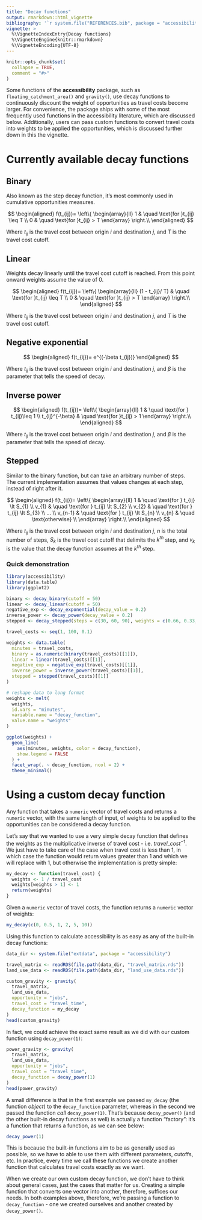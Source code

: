 ```yaml
---
title: "Decay functions"
output: rmarkdown::html_vignette
bibliography: '`r system.file("REFERENCES.bib", package = "accessibility")`'
vignette: >
  %\VignetteIndexEntry{Decay functions} 
  %\VignetteEngine{knitr::rmarkdown} 
  %\VignetteEncoding{UTF-8}
---
```


```r
knitr::opts_chunk$set(
  collapse = TRUE,
  comment = "#>"
)
```

Some functions of the **accessibility** package, such as
`floating_catchment_area()` and `gravity()`, use decay functions to
continuously discount the weight of opportunities as travel costs become
larger. For convenience, the package ships with some of the most frequently
used functions in the accessibility literature, which are discussed below.
Additionally, users can pass custom functions to convert travel costs into
weights to be applied the opportunities, which is discussed further down in
this the vignette.

# Currently available decay functions

## Binary

Also known as the step decay function, it's most commonly used in cumulative
opportunities measures.

$$
\begin{aligned}
  f(t_{ij})= \left\{
      \begin{array}{ll}
          1 & \quad \text{for }t_{ij} \leq T \\
          0 & \quad \text{for }t_{ij} > T
      \end{array}
    \right.\\
\end{aligned}
$$

Where $t_{ij}$ is the travel cost between origin *i* and destination *j*, and
$T$ is the travel cost cutoff.

## Linear

Weights decay linearly until the travel cost cutoff is reached. From this point
onward weights assume the value of 0.

$$
\begin{aligned}
  f(t_{ij})= \left\{
      \begin{array}{ll}
          (1 - t_{ij}/ T) & \quad \text{for }t_{ij} \leq T \\
          0 & \quad \text{for }t_{ij} > T
      \end{array}
    \right.\\
\end{aligned}
$$

Where $t_{ij}$ is the travel cost between origin *i* and destination *j*, and
$T$ is the travel cost cutoff.

## Negative exponential

$$
\begin{aligned}
  f(t_{ij})= e^{(-\beta t_{ij})}
\end{aligned}
$$

Where $t_{ij}$ is the travel cost between origin *i* and destination *j*, and
$\beta$ is the parameter that tells the speed of decay.

## Inverse power

$$
\begin{aligned}
  f(t_{ij})= \left\{
      \begin{array}{ll}
          1 & \quad \text{for } t_{ij}\leq 1 \\
          t_{ij}^{-\beta} & \quad \text{for }t_{ij} > 1
      \end{array}
    \right.\\
\end{aligned}
$$

Where $t_{ij}$ is the travel cost between origin *i* and destination *j*, and
$\beta$ is the parameter that tells the speed of decay.

## Stepped

Similar to the binary function, but can take an arbitrary number of steps. The
current implementation assumes that values changes at each step, instead of
right after it.

$$
\begin{aligned}
  f(t_{ij})= \left\{
      \begin{array}{ll}
          1 & \quad \text{for } t_{ij} \lt S_{1} \\
          v_{1} & \quad \text{for } t_{ij} \lt S_{2} \\
          v_{2} & \quad \text{for } t_{ij} \lt S_{3} \\
          ... \\
          v_{n-1} & \quad \text{for } t_{ij} \lt S_{n} \\
          v_{n} & \quad \text{otherwise} \\
      \end{array}
    \right.\\
\end{aligned}
$$

Where $t_{ij}$ is the travel cost between origin *i* and destination *j*, $n$
is the total number of steps, $S_{k}$ is the travel cost cutoff that delimits
the $k^{th}$ step, and $v_{k}$ is the value that the decay function assumes at
the $k^{th}$ step.

### Quick demonstration

```r
library(accessibility)
library(data.table)
library(ggplot2)

binary <- decay_binary(cutoff = 50)
linear <- decay_linear(cutoff = 50)
negative_exp <- decay_exponential(decay_value = 0.2)
inverse_power <- decay_power(decay_value = 0.2)
stepped <- decay_stepped(steps = c(30, 60, 90), weights = c(0.66, 0.33, 0))

travel_costs <- seq(1, 100, 0.1)

weights <- data.table(
  minutes = travel_costs,
  binary = as.numeric(binary(travel_costs)[[1]]),
  linear = linear(travel_costs)[[1]],
  negative_exp = negative_exp(travel_costs)[[1]],
  inverse_power = inverse_power(travel_costs)[[1]],
  stepped = stepped(travel_costs)[[1]]
)

# reshape data to long format
weights <- melt(
  weights,
  id.vars = "minutes",
  variable.name = "decay_function",
  value.name = "weights"
)

ggplot(weights) +
  geom_line(
    aes(minutes, weights, color = decay_function),
    show.legend = FALSE
  ) +
  facet_wrap(. ~ decay_function, ncol = 2) +
  theme_minimal()
```

# Using a custom decay function

Any function that takes a `numeric` vector of travel costs and returns a
`numeric` vector, with the same length of input, of weights to be applied to
the opportunities can be considered a decay function.

Let's say that we wanted to use a very simple decay function that defines the
weights as the multiplicative inverse of travel cost - i.e.
$travel\_cost^{-1}$. We just have to take care of the case when travel cost is
less than 1, in which case the function would return values greater than 1 and
which we will replace with 1, but otherwise the implementation is pretty
simple:

```r
my_decay <- function(travel_cost) {
  weights <- 1 / travel_cost
  weights[weights > 1] <- 1
  return(weights)
}
```

Given a `numeric` vector of travel costs, the function returns a `numeric`
vector of weights:

```r
my_decay(c(0, 0.5, 1, 2, 5, 10))
```

Using this function to calculate accessibility is as easy as any of the built-in
decay functions:

```r
data_dir <- system.file("extdata", package = "accessibility")

travel_matrix <- readRDS(file.path(data_dir, "travel_matrix.rds"))
land_use_data <- readRDS(file.path(data_dir, "land_use_data.rds"))

custom_gravity <- gravity(
  travel_matrix,
  land_use_data,
  opportunity = "jobs",
  travel_cost = "travel_time",
  decay_function = my_decay
)
head(custom_gravity)
```

In fact, we could achieve the exact same result as we did with our custom
function using `decay_power(1)`:

```r
power_gravity <- gravity(
  travel_matrix,
  land_use_data,
  opportunity = "jobs",
  travel_cost = "travel_time",
  decay_function = decay_power(1)
)
head(power_gravity)
```

A small difference is that in the first example we passed `my_decay` (the
function *object*) to the `decay_function` parameter, whereas in the second we
passed the function *call* `decay_power(1)`. That's because `decay_power()`
(and the other built-in decay functions as well) is actually a function
"factory": it's a function that returns a function, as we can see below:

```r
decay_power(1)
```

This is because the built-in functions aim to be as generally used as possible,
so we have to able to use them with different parameters, cutoffs, etc. In
practice, every time we call these functions we create another function that
calculates travel costs exactly as we want.

When we create our own custom decay function, we don't have to think about
general cases, just the cases that matter for us. Creating a simple function
that converts one vector into another, therefore, suffices our needs. In both
examples above, therefore, we're passing a function to `decay_function` - one
we created ourselves and another created by `decay_power()`.
